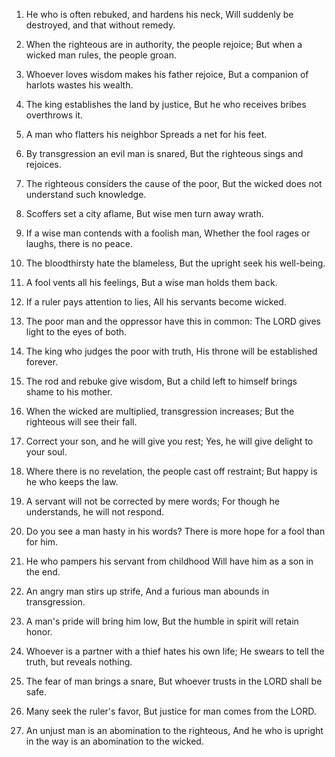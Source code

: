 
1. He who is often rebuked, and hardens his neck, Will suddenly be destroyed, and that without remedy.

2. When the righteous are in authority, the people rejoice; But when a wicked man rules, the people groan.

3. Whoever loves wisdom makes his father rejoice, But a companion of harlots wastes his wealth.

4. The king establishes the land by justice, But he who receives bribes overthrows it.

5. A man who flatters his neighbor Spreads a net for his feet.

6. By transgression an evil man is snared, But the righteous sings and rejoices.

7. The righteous considers the cause of the poor, But the wicked does not understand such knowledge.

8. Scoffers set a city aflame, But wise men turn away wrath.

9. If a wise man contends with a foolish man, Whether the fool rages or laughs, there is no peace.

10. The bloodthirsty hate the blameless, But the upright seek his well-being.

11. A fool vents all his feelings, But a wise man holds them back.

12. If a ruler pays attention to lies, All his servants become wicked.

13. The poor man and the oppressor have this in common: The LORD gives light to the eyes of both.

14. The king who judges the poor with truth, His throne will be established forever.

15. The rod and rebuke give wisdom, But a child left to himself brings shame to his mother.

16. When the wicked are multiplied, transgression increases; But the righteous will see their fall.

17. Correct your son, and he will give you rest; Yes, he will give delight to your soul.

18. Where there is no revelation, the people cast off restraint; But happy is he who keeps the law.

19. A servant will not be corrected by mere words; For though he understands, he will not respond.

20. Do you see a man hasty in his words? There is more hope for a fool than for him.

21. He who pampers his servant from childhood Will have him as a son in the end.

22. An angry man stirs up strife, And a furious man abounds in transgression.

23. A man's pride will bring him low, But the humble in spirit will retain honor.

24. Whoever is a partner with a thief hates his own life; He swears to tell the truth, but reveals nothing.

25. The fear of man brings a snare, But whoever trusts in the LORD shall be safe.

26. Many seek the ruler's favor, But justice for man comes from the LORD.

27. An unjust man is an abomination to the righteous, And he who is upright in the way is an abomination to the wicked.


